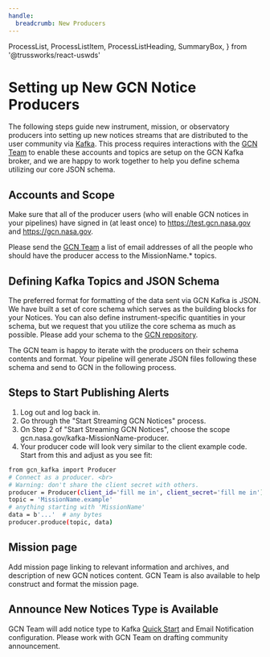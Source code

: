 ```yaml
---
handle:
  breadcrumb: New Producers
---
```


  ProcessList,
  ProcessListItem,
  ProcessListHeading,
  SummaryBox,
} from '@trussworks/react-uswds'

# Setting up New GCN Notice Producers

The following steps guide new instrument, mission, or observatory producers
into setting up new notices streams that are distributed to the user community
via [Kafka](faq#what-is-kafka). This process requires interactions
with the [GCN Team](https://heasarc.gsfc.nasa.gov/cgi-bin/Feedback?selected=kafkagcn)
to enable these accounts and topics are setup on the GCN Kafka broker,
and we are happy to work together to help you define schema utilizing our
core JSON schema.

## Accounts and Scope

Make sure that all of the producer users (who will enable GCN notices in your pipelines)
have signed in (at least once) to
https://test.gcn.nasa.gov and https://gcn.nasa.gov.

Please send the [GCN Team](https://heasarc.gsfc.nasa.gov/cgi-bin/Feedback?selected=kafkagcn)
a list of email addresses of all the people who should have the
producer access to the MissionName.\* topics.

## Defining Kafka Topics and JSON Schema

The preferred format for formatting of the data sent via GCN Kafka is JSON.
We have built a set of core schema which serves as the building blocks for
your Notices. You can also define instrument-specific quantities in your
schema, but we request that you utilize the core schema as much as possible.
Please add your schema to the [GCN repository](https://github.com/nasa-gcn/gcn-schema).

The GCN team is happy to iterate with the producers on their schema contents and format.
Your pipeline will generate JSON files following these schema and send to GCN
in the following process.

## Steps to Start Publishing Alerts

1. Log out and log back in.
2. Go through the "Start Streaming GCN Notices" process.
3. On Step 2 of "Start Streaming GCN Notices", choose the scope gcn.nasa.gov/kafka-MissionName-producer.
4. Your producer code will look very similar to the client example code.
   Start from this and adjust as you see fit:

```sh
from gcn_kafka import Producer
# Connect as a producer. <br>
# Warning: don't share the client secret with others.
producer = Producer(client_id='fill me in', client_secret='fill me in')
topic = 'MissionName.example'
# anything starting with 'MissionName'
data = b'...'  # any bytes
producer.produce(topic, data)
```

## Mission page

Add mission page linking to relevant information and archives, and description of
new GCN notices content. GCN Team is also available to help construct and format
the mission page.

## Announce New Notices Type is Available

GCN Team will add notice type to Kafka [Quick Start](../quickstart)
and Email Notification configuration. Please work with GCN Team on drafting
community announcement.
